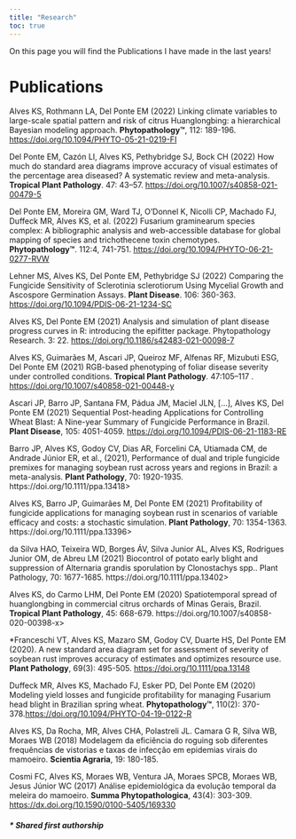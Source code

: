 ```yaml
---
title: "Research"
toc: true
---
```


On this page you will find the Publications I have made in the last years!

# Publications {#sec-publi}

Alves KS, Rothmann LA, Del Ponte EM (2022) Linking climate variables to large-scale spatial pattern and risk of citrus Huanglongbing: a hierarchical Bayesian modeling approach. **Phytopathology™**, 112: 189-196. <https://doi.org/10.1094/PHYTO-05-21-0219-FI>

Del Ponte EM, Cazón LI, Alves KS, Pethybridge SJ, Bock CH (2022) How much do standard area diagrams improve accuracy of visual estimates of the percentage area diseased? A systematic review and meta-analysis. **Tropical Plant Pathology**. 47: 43--57. <https://doi.org/10.1007/s40858-021-00479-5>

Del Ponte EM, Moreira GM, Ward TJ, O'Donnel K, Nicolli CP, Machado FJ, Duffeck MR, Alves KS, et al. (2022) Fusarium graminearum species complex: A bibliographic analysis and web-accessible database for global mapping of species and trichothecene toxin chemotypes. **Phytopathology™**. 112:4, 741-751. <https://doi.org/10.1094/PHYTO-06-21-0277-RVW>

Lehner MS, Alves KS, Del Ponte EM, Pethybridge SJ (2022) Comparing the Fungicide Sensitivity of Sclerotinia sclerotiorum Using Mycelial Growth and Ascospore Germination Assays. **Plant Disease**. 106: 360-363. <https://doi.org/10.1094/PDIS-06-21-1234-SC>

Alves KS, Del Ponte EM (2021) Analysis and simulation of plant disease progress curves in R: introducing the epifitter package. Phytopathology Research. 3: 22. <https://doi.org/10.1186/s42483-021-00098-7>

Alves KS, Guimarães M, Ascari JP, Queiroz MF, Alfenas RF, Mizubuti ESG, Del Ponte EM (2021) RGB-based phenotyping of foliar disease severity under controlled conditions. **Tropical Plant Pathology**. 47:105--117 . <https://doi.org/10.1007/s40858-021-00448-y>

Ascari JP, Barro JP, Santana FM, Pádua JM, Maciel JLN, \[...\], Alves KS, Del Ponte EM (2021) Sequential Post-heading Applications for Controlling Wheat Blast: A Nine-year Summary of Fungicide Performance in Brazil. **Plant Disease**, 105: 4051-4059. <https://doi.org/10.1094/PDIS-06-21-1183-RE>

Barro JP, Alves KS, Godoy CV, Dias AR, Forcelini CA, Utiamada CM, de Andrade Júnior ER, et al., (2021), Performance of dual and triple fungicide premixes for managing soybean rust across years and regions in Brazil: a meta-analysis. **Plant Pathology**, 70: 1920-1935. https://doi.org/10.1111/ppa.13418\>

Alves KS, Barro JP, Guimarães M, Del Ponte EM (2021) Profitability of fungicide applications for managing soybean rust in scenarios of variable efficacy and costs: a stochastic simulation. **Plant Pathology**, 70: 1354-1363. https://doi.org/10.1111/ppa.13396\>

da Silva HAO, Teixeira WD, Borges ÁV, Silva Junior AL, Alves KS, Rodrigues Junior OM, de Abreu LM (2021) Biocontrol of potato early blight and suppression of Alternaria grandis sporulation by Clonostachys spp.. Plant Pathology, 70: 1677-1685. https://doi.org/10.1111/ppa.13402\>

Alves KS, do Carmo LHM, Del Ponte EM (2020) Spatiotemporal spread of huanglongbing in commercial citrus orchards of Minas Gerais, Brazil. **Tropical Plant Pathology**, 45: 668-679. https://doi.org/10.1007/s40858-020-00398-x\>

\*Franceschi VT, Alves KS, Mazaro SM, Godoy CV, Duarte HS, Del Ponte EM (2020). A new standard area diagram set for assessment of severity of soybean rust improves accuracy of estimates and optimizes resource use. **Plant Pathology**, 69(3): 495-505. <https://doi.org/10.1111/ppa.13148>

Duffeck MR, Alves KS, Machado FJ, Esker PD, Del Ponte EM (2020) Modeling yield losses and fungicide profitability for managing Fusarium head blight in Brazilian spring wheat. **Phytopathology™**, 110(2): 370-378.<https://doi.org/10.1094/PHYTO-04-19-0122-R>

Alves KS, Da Rocha, MR, Alves CHA, Polastreli JL. Camara G R, Silva WB, Moraes WB (2018) Modelagem da eficiência do roguing sob diferentes frequências de vistorias e taxas de infecção em epidemias virais do mamoeiro. **Scientia Agraria**, 19: 180-185.

Cosmi FC, Alves KS, Moraes WB, Ventura JA, Moraes SPCB, Moraes WB, Jesus Júnior WC (2017) Análise epidemiológica da evolução temporal da meleira do mamoeiro. **Summa Phytopathologica**, 43(4): 303-309. <https://dx.doi.org/10.1590/0100-5405/169330>

##### \* Shared first authorship
